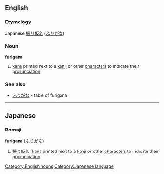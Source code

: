 ==English==

===Etymology===
Japanese [[振り仮名]] ([[ふりがな]])

===Noun===
{{wikipedia}}
'''furigana'''
# [[kana]] printed next to a [[kanji]] or other [[character]]s to indicate their [[pronunciation]]

===See also===
*[[ふりがな]] - table of furigana
[[Category:English nouns]]
----

==Japanese==

===Romaji===
'''furigana''' ([[ふりがな]])
# [[振り仮名]]: [[kana]] printed next to a [[kanji]] or other [[character]]s to indicate their [[pronunciation]]
[[Category:Japanese language]]
